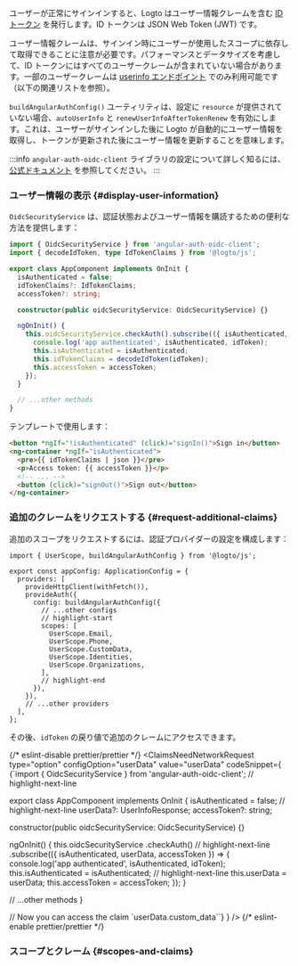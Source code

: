 

ユーザーが正常にサインインすると、Logto はユーザー情報クレームを含む [ID トークン](https://openid.net/specs/openid-connect-core-1_0.html#IDToken) を発行します。ID トークンは JSON Web Token (JWT) です。

ユーザー情報クレームは、サインイン時にユーザーが使用したスコープに依存して取得できることに注意が必要です。パフォーマンスとデータサイズを考慮して、ID トークンにはすべてのユーザークレームが含まれていない場合があります。一部のユーザークレームは [userinfo エンドポイント](https://openid.net/specs/openid-connect-core-1_0.html#UserInfo) でのみ利用可能です（以下の関連リストを参照）。

`buildAngularAuthConfig()` ユーティリティは、設定に `resource` が提供されていない場合、`autoUserInfo` と `renewUserInfoAfterTokenRenew` を有効にします。これは、ユーザーがサインインした後に Logto が自動的にユーザー情報を取得し、トークンが更新された後にユーザー情報を更新することを意味します。

:::info
`angular-auth-oidc-client` ライブラリの設定について詳しく知るには、[公式ドキュメント](https://angular-auth-oidc-client.com/) を参照してください。
:::

### ユーザー情報の表示 \{#display-user-information}

`OidcSecurityService` は、認証状態およびユーザー情報を購読するための便利な方法を提供します：

```ts title="app/app.component.ts"
import { OidcSecurityService } from 'angular-auth-oidc-client';
import { decodeIdToken, type IdTokenClaims } from '@logto/js';

export class AppComponent implements OnInit {
  isAuthenticated = false;
  idTokenClaims?: IdTokenClaims;
  accessToken?: string;

  constructor(public oidcSecurityService: OidcSecurityService) {}

  ngOnInit() {
    this.oidcSecurityService.checkAuth().subscribe(({ isAuthenticated, idToken, accessToken }) => {
      console.log('app authenticated', isAuthenticated, idToken);
      this.isAuthenticated = isAuthenticated;
      this.idTokenClaims = decodeIdToken(idToken);
      this.accessToken = accessToken;
    });
  }

  // ...other methods
}
```

テンプレートで使用します：

```html title="app/app.component.html"
<button *ngIf="!isAuthenticated" (click)="signIn()">Sign in</button>
<ng-container *ngIf="isAuthenticated">
  <pre>{{ idTokenClaims | json }}</pre>
  <p>Access token: {{ accessToken }}</p>
  <!-- ... -->
  <button (click)="signOut()">Sign out</button>
</ng-container>
```

### 追加のクレームをリクエストする \{#request-additional-claims}

<FindUserInfoMissing method="idToken" />

<ScopesAndClaimsIntroduction />

追加のスコープをリクエストするには、認証プロバイダーの設定を構成します：

```tsx title="app/app.config.ts"
import { UserScope, buildAngularAuthConfig } from '@logto/js';

export const appConfig: ApplicationConfig = {
  providers: [
    provideHttpClient(withFetch()),
    provideAuth({
      config: buildAngularAuthConfig({
        // ...other configs
        // highlight-start
        scopes: [
          UserScope.Email,
          UserScope.Phone,
          UserScope.CustomData,
          UserScope.Identities,
          UserScope.Organizations,
        ],
        // highlight-end
      }),
    }),
    // ...other providers
  ],
};
```

その後、`idToken` の戻り値で追加のクレームにアクセスできます。

{/* eslint-disable prettier/prettier */}
<ClaimsNeedNetworkRequest
  type="option"
  configOption="userData"
  value="userData"
  codeSnippet={
    <CodeBlock language="ts" title="app/app.component.ts">{`import { OidcSecurityService } from 'angular-auth-oidc-client';
// highlight-next-line

export class AppComponent implements OnInit {
  isAuthenticated = false;
  // highlight-next-line
  userData?: UserInfoResponse;
  accessToken?: string;

  constructor(public oidcSecurityService: OidcSecurityService) {}

  ngOnInit() {
    this.oidcSecurityService
      .checkAuth()
      // highlight-next-line
      .subscribe(({ isAuthenticated, userData, accessToken }) => {
        console.log('app authenticated', isAuthenticated, idToken);
        this.isAuthenticated = isAuthenticated;
        // highlight-next-line
        this.userData = userData;
        this.accessToken = accessToken;
      });
  }

  // ...other methods
}

// Now you can access the claim \`userData.custom_data\``}</CodeBlock>
}
/>
{/* eslint-enable prettier/prettier */}

### スコープとクレーム \{#scopes-and-claims}

<ScopesAndClaims />
